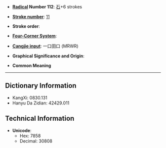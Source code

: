 * '''[[Wiktionary:Chinese radical index| Radical]] Number 112''': [[Wiktionary:Chinese radical index 石|石]]+6 strokes

* '''[[Wiktionary:Chinese total strokes index|Stroke number]]''': [[Wiktionary:Chinese total strokes index 11|11]]

* '''Stroke order''': 

* '''[[Wiktionary:Chinese four corner index|Four-Corner System]]''': 

* '''[[Wiktionary:Chinese Cangjie index|Cangjie input]]''': 一口田口 (MRWR)

* '''Graphical Significance and Origin''': 

* '''Common Meaning'''

----

== Dictionary Information ==

* KangXi: 0830.131
* Hanyu Da Zidian: 42429.011

== Technical Information ==

* '''Unicode''':
** Hex: 7858
** Decimal: 30808